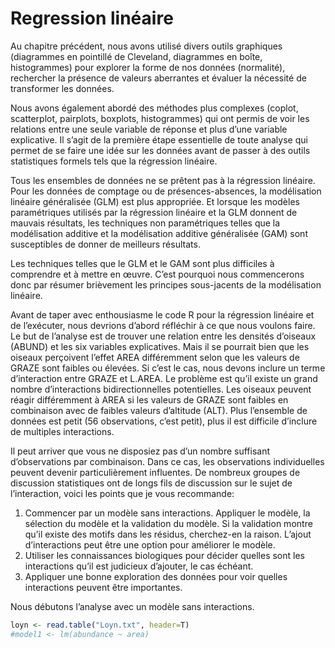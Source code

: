 # Regression linéaire

Au chapitre précédent, nous avons utilisé divers outils graphiques (diagrammes en pointillé de Cleveland, diagrammes en boîte, histogrammes) pour explorer la forme de nos données (normalité), rechercher la présence de valeurs aberrantes et évaluer la nécessité de transformer les données.

Nous avons également abordé des méthodes plus complexes (coplot, scatterplot, pairplots, boxplots, histogrammes) qui ont permis de voir les relations entre une seule variable de réponse et plus d'une variable explicative. Il s'agit de la première étape essentielle de toute analyse qui permet de se faire une idée sur les données avant de passer à des outils statistiques formels tels que la régression linéaire.

Tous les ensembles de données ne se prêtent pas à la régression linéaire. Pour les données de comptage ou de présences-absences, la modélisation linéaire généralisée (GLM) est plus appropriée. Et lorsque les modèles paramétriques utilisés par la régression linéaire et la GLM donnent de mauvais résultats, les techniques non paramétriques telles que la modélisation additive et la modélisation additive généralisée (GAM) sont susceptibles de donner de meilleurs résultats.

Les techniques telles que le GLM et le GAM sont plus difficiles à comprendre et à mettre en œuvre. C'est pourquoi nous commencerons donc par résumer brièvement les principes sous-jacents de la modélisation linéaire.

Avant de taper avec enthousiasme le code R pour la régression linéaire et de l'exécuter, nous devrions d'abord réfléchir à ce que nous voulons faire. Le but de l'analyse est de trouver une relation entre les densités d'oiseaux (ABUND) et les six variables explicatives. Mais il se pourrait bien que les oiseaux perçoivent l'effet AREA différemment selon que les valeurs de GRAZE sont faibles ou élevées. Si c'est le cas, nous devons inclure un terme d'interaction entre GRAZE et L.AREA. Le problème est qu'il existe un grand nombre d'interactions bidirectionnelles potentielles. Les oiseaux peuvent réagir différemment à AREA si les valeurs de GRAZE sont faibles en combinaison avec de faibles valeurs d'altitude (ALT). Plus l'ensemble de données est petit (56 observations, c'est petit), plus il est difficile d'inclure de multiples interactions.

Il peut arriver que vous ne disposiez pas d'un nombre suffisant d'observations par combinaison. Dans ce cas, les observations individuelles peuvent devenir particulièrement influentes. De nombreux groupes de discussion statistiques ont de longs fils de discussion sur le sujet de l'interaction, voici les points que je vous recommande:

1. Commencer par un modèle sans interactions. Appliquer le modèle, la sélection du modèle et la validation du modèle. Si la validation montre qu'il existe des motifs dans les résidus, cherchez-en la raison. L'ajout d'interactions peut être une option pour améliorer le modèle. 
2. Utiliser les connaissances biologiques pour décider quelles sont les interactions qu'il est judicieux d'ajouter, le cas échéant. 
3. Appliquer une bonne exploration des données pour voir quelles interactions peuvent être importantes. 

Nous débutons l'analyse avec un modèle sans interactions.


```r
loyn <- read.table("Loyn.txt", header=T)
#model1 <- lm(abundance ~ area)
```
